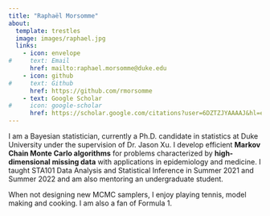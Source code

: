 ```yaml
---
title: "Raphaël Morsomme"
about:
  template: trestles
  image: images/raphael.jpg
  links:
    - icon: envelope
#     text: Email
      href: mailto:raphael.morsomme@duke.edu
    - icon: github
#     text: Github
      href: https://github.com/rmorsomme
    - text: Google Scholar
#     icon: google-scholar
      href: https://scholar.google.com/citations?user=6DZTZJYAAAAJ&hl=en
---
```


I am a Bayesian statistician, currently a Ph.D. candidate in statistics at Duke University under the supervision of Dr. Jason Xu. I develop efficient **Markov Chain Monte Carlo algorithms** for problems characterized by **high-dimensional missing data** with applications in epidemiology and medicine. I taught STA101 Data Analysis and Statistical Inference in Summer 2021 and Summer 2022 and am also mentoring an undergraduate student.

When not designing new MCMC samplers, I enjoy playing tennis, model making and cooking. I am also a fan of Formula 1.
